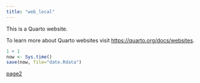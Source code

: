```yaml
---
title: "web_local"
---
```


This is a Quarto website.

To learn more about Quarto websites visit <https://quarto.org/docs/websites>.

```r
1 + 1
now <- Sys.time()
save(now, file="date.Rdata")
```

[page2](page2.qmd)

